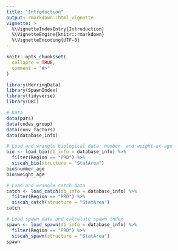 ```yaml
---
title: "Introduction"
output: rmarkdown::html_vignette
vignette: >
  %\VignetteIndexEntry{Introduction}
  %\VignetteEngine{knitr::rmarkdown}
  %\VignetteEncoding{UTF-8}
---
```


```r
knitr::opts_chunk$set(
  collapse = TRUE,
  comment = "#>"
)
```

```r
library(HerringData)
library(SpawnIndex)
library(tidyverse)
library(DBI)
```

```r
# Data
data(pars)
data(codes_group)
data(conv_factors)
data(database_info)
```

```r
# Load and wrangle biological data: number- and weight-at-age 
bio <- load_bio(db_info = database_info) %>%
  filter(Region == "PRD") %>%
  siscah_bio(structure = "StatArea")
bio$number_age
bio$weight_age
```

```r
# Load and wrangle catch data
catch <- load_catch(db_info = database_info) %>%
  filter(Region == "PRD") %>%
  siscah_catch(structure = "StatArea")
catch
```

```r
# Load spawn data and calculate spawn index
spawn <- load_spawn(db_info = database_info) %>%
  filter(Region == "PRD") %>%
  siscah_spawn(structure = "StatArea")
spawn
```
